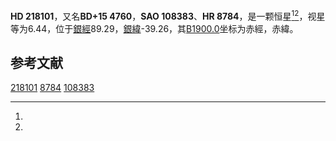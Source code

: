 {{Starbox begin
| name = HD 218101
}}
{{Starbox observe
| epoch = [[J2000.0|J2000.0]]
| constell = {{星座名待查}}<ref name=SIMBAD>{{cite web
 | url=http://simbad.u-strasbg.fr/simbad/sim-id?Ident=HR+8784
 | title=Pulsating variable Star
 | publisher=Centre de Données astronomiques de Strasbourg
 | work=SIMBAD
 | accessdate=2012-07-13
 | archive-date=2016-03-16
 | archive-url=https://web.archive.org/web/20160316152706/http://simbad.u-strasbg.fr/simbad/sim-id?Ident=HR+8784
 | dead-url=no
 }}</ref><ref name=DATA>{{cite web
 | url=http://vizier.u-strasbg.fr/viz-bin/VizieR-5?-out.add=.&-source=5050&-corr=PK=HR&-out.max=9999&HR=8784
 | title=VizieR Detailed Page
 | accessdate=2012-07-13
 | archive-date=2019-02-16
 | archive-url=https://web.archive.org/web/20190216102538/http://vizier.u-strasbg.fr/viz-bin/VizieR-5?-out.add=.&-source=5050&-corr=PK=HR&-out.max=9999&HR=8784
 | dead-url=no
 }}</ref>
| 星官 = 
| ra = {{RA|23|5|6.3}}<ref name=SIMBAD /><ref name=DATA />
| dec = {{DEC|+16|33|47}}<ref name=SIMBAD /><ref name=DATA />
| appmag_v = 6.44<ref name=SIMBAD /><ref name=DATA />
}}
{{Starbox character
| class = G8IV<ref name=SIMBAD /><ref name=DATA />
| b-v = 0.83<ref name=SIMBAD /><ref name=DATA />
| u-b = 0.55<ref name=SIMBAD /><ref name=DATA />
| r-i = <ref name=SIMBAD /><ref name=DATA />
| variable = 
}}
{{Starbox astrometry
| radial_v = 0.55
| prop_mo_ra = -27
| parallax = 0.025
| p_error = 
}}
{{Starbox catalog
| names =BD+15 4760，[[SAO星表|SAO]] 108383，[[HD星表|HD]] 218101，[[HR星表|HR]] 8784}}
{{Starbox reference |Simbad=HR+8784}}
{{Starbox end}}

'''HD 218101'''，又名'''BD+15 4760'''，'''SAO 108383'''、'''HR 8784'''，是一颗恒星<ref name=SIMBAD /><ref name=DATA />，视星等为6.44，位于[[銀道座標系|銀經]]89.29，[[銀道座標系|銀緯]]-39.26，其[[B1900.0|B1900.0]]坐标为赤經{{RA|23|0|9.8}}，赤緯{{DEC|+16|-39.26|45}}。

== 参考文献 ==
{{reflist}}

{{star-stub}}

[[Category:HD和HDE天體|218101]]
[[Category:HR天體|8784]]
[[Category:SAO天體|108383]]